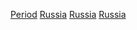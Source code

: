 [[Category:俄羅斯歷史|Period]]
[[Category:各國各時期歷史|Russia]]
[[Category:亞洲各時期歷史|Russia]]
[[Category:依時期劃分的歐洲歷史|Russia]]